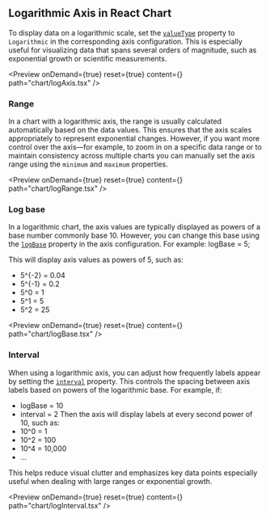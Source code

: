

<Meta 
  title="React Chart Log Axis | Syncfusion"
  description="Logarithmic axis scale values by orders of magnitude using a log base, compressing wide ranges."
/>

## Logarithmic Axis in React Chart

To display data on a logarithmic scale, set the [`valueType`](https://react-api.syncfusion.com/chart/chartaxisprops#valuetype) property to `Logarithmic` in the corresponding axis configuration. This is especially useful for visualizing data that spans several orders of magnitude, such as exponential growth or scientific measurements.

<Preview onDemand={true} reset={true} content={<LogAxis />} path="chart/logAxis.tsx" />

### Range

In a chart with a logarithmic axis, the range is usually calculated automatically based on the data values. This ensures that the axis scales appropriately to represent exponential changes.
However, if you want more control over the axis—for example, to zoom in on a specific data range or to maintain consistency across multiple charts you can manually set the axis range using the `minimum` and `maximum` properties.

<Preview onDemand={true} reset={true} content={<LogRange />} path="chart/logRange.tsx" />

### Log base

In a logarithmic chart, the axis values are typically displayed as powers of a base number commonly base 10. However, you can change this base using the [`logBase`](https://react-api.syncfusion.com/chart/chartaxisprops#logbase) property in the axis configuration.
For example: logBase = 5;

This will display axis values as powers of 5, such as:
- 5^{-2} = 0.04
- 5^{-1} = 0.2
- 5^0 = 1
- 5^1 = 5
- 5^2 = 25

<Preview onDemand={true} reset={true} content={<LogBase />} path="chart/logBase.tsx" />

### Interval

When using a logarithmic axis, you can adjust how frequently labels appear by setting the [`interval`](https://react-api.syncfusion.com/chart/chartaxisprops#interval) property. This controls the spacing between axis labels based on powers of the logarithmic base.
For example, if:
- logBase = 10
- interval = 2
Then the axis will display labels at every second power of 10, such as:
- 10^0 = 1
- 10^2 = 100
- 10^4 = 10,000
- …

This helps reduce visual clutter and emphasizes key data points especially useful when dealing with large ranges or exponential growth.
 

<Preview onDemand={true} reset={true} content={<LogInterval />} path="chart/logInterval.tsx" />
